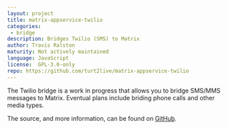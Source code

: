 ```yaml
---
layout: project
title: matrix-appservice-twilio
categories:
 - bridge
description: Bridges Twilio (SMS) to Matrix
author: Travis Ralston
maturity: Not actively maintained
language: JavaScript
license:  GPL-3.0-only
repo: https://github.com/turt2live/matrix-appservice-twilio
---
```


The Twilio bridge is a work in progress that allows you to bridge SMS/MMS messages to Matrix. Eventual plans include briding phone calls and other media types.

The source, and more information, can be found on [GitHub](https://github.com/turt2live/matrix-appservice-twilio).
